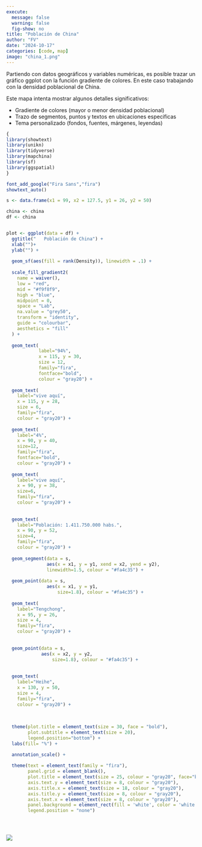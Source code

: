 ```yaml
---
execute:
  message: false
  warning: false
  fig-show: no
title: "Población de China"
author: "FV"
date: "2024-10-17"
categories: [code, map]
image: "china_1.png"
---
```


Partiendo con datos geográficos y variables numéricas, es posible trazar un gráfico ggplot con la función gradiente de colores. En este caso trabajando con la densidad poblacional de China.  

Este mapa intenta mostrar algunos detalles significativos: 

- Gradiente de colores (mayor o menor densidad poblacional)
- Trazo de segmentos, puntos y textos en ubicaciones especificas 
- Tema personalizado (fondos, fuentes, márgenes, leyendas)

```r

{
library(showtext)
library(unikn)
library(tidyverse)
library(mapchina)
library(sf)
library(ggspatial)
}

font_add_google("Fira Sans","fira")
showtext_auto()

s <- data.frame(x1 = 99, x2 = 127.5, y1 = 26, y2 = 50)

china <- china
df <- china 


plot <- ggplot(data = df) +
  ggtitle("   Población de China") +
  xlab("")+
  ylab("") +
  
  geom_sf(aes(fill = rank(Density)), linewidth = .1) +
  
  scale_fill_gradient2(
    name = waiver(),
    low = "red",
    mid = "#f9f8f9",
    high = "blue",
    midpoint = 0,
    space = "Lab",
    na.value = "grey50",
    transform = "identity",
    guide = "colourbar",
    aesthetics = "fill"
  ) +
  
  geom_text(
            label="94%",
            x = 115, y = 30,
            size = 12,
            family="fira",
            fontface="bold",
            colour = "gray20") +
  
  geom_text(
    label="vive aquí",
    x = 115, y = 28,
    size = 6,
    family="fira",
    colour = "gray20") +
  
  geom_text(
    label="4%",
    x = 90, y = 40,
    size=12,
    family="fira",
    fontface="bold",
    colour = "gray20") +
  
  geom_text(
    label="vive aquí",
    x = 90, y = 38,
    size=6,
    family="fira",
    colour = "gray20") +
  
  
  geom_text(
    label="Población: 1.411.750.000 habs.",
    x = 90, y = 52,
    size=4,
    family="fira",
    colour = "gray20") +
 
  geom_segment(data = s,
               aes(x = x1, y = y1, xend = x2, yend = y2),
               linewidth=1.5, colour = "#fa4c35") +
  
  geom_point(data = s,
               aes(x = x1, y = y1,
                   size=1.8), colour = "#fa4c35") +
  
  geom_text(
    label="Tengchong",
    x = 95, y = 26,
    size = 4,
    family="fira",
    colour = "gray20") +
  
  
  geom_point(data = s,
             aes(x = x2, y = y2,
                 size=1.8), colour = "#fa4c35") +
  
  
  geom_text(
    label="Heihe",
    x = 130, y = 50,
    size = 4,
    family="fira",
    colour = "gray20") +
  
  
  
  theme(plot.title = element_text(size = 30, face = "bold"),
        plot.subtitle = element_text(size = 20),
        legend.position="bottom") +
  labs(fill= "%") +

  annotation_scale() +
  
  theme(text = element_text(family = "fira"),
        panel.grid = element_blank(),
        plot.title = element_text(size = 25, colour = "gray20", face="bold"),
        axis.text.y = element_text(size = 8, colour = "gray20"),
        axis.title.x = element_text(size = 18, colour = "gray20"),
        axis.title.y = element_text(size = 8, colour = "gray20"),
        axis.text.x = element_text(size = 8, colour = "gray20"),
        panel.background = element_rect(fill = 'white', color = 'white'),
        legend.position = "none") 





```


![](china_1.png)
